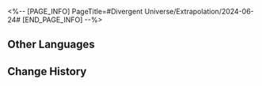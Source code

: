 <%-- [PAGE_INFO]
PageTitle=#Divergent Universe/Extrapolation/2024-06-24#
[END_PAGE_INFO] --%>
{{Event
|name              = Cyclical Extrapolation: Prayer for Downpour
|image             = Event Cyclical Extrapolation Prayer for Downpour.png
|type              = Cyclical Extrapolation
|time_start        = 2024-06-24 04:00:00
|time_end          = 2024-07-01 03:59:59
}}

{{Cyclical Extrapolation
|curios     = Cumulous Steak
|equations  = Molten Knight//The Hunt//Propagation//3;; Bounty Hunter//The Hunt//Elation//2;; Borderstar Gunslinger//The Hunt//Preservation//1
|rewards    = Relic Remains*30; Lost Crystal*3
|boss_1_1   = Automaton Grizzly; Abundance Sprite: Malefic Ape; Dreamjolt Troupe's Sweet Gorilla; "Tomorrow in Harmonious Chords"; "Present Inebriated in Revelry"
|boss_1_2   = Disciples of Sanctus Medicus: Shape Shifter (Bug); The Ascended (Bug); Abundance Sprite: Malefic Ape (Bug); Senior Staff: Team Leader (Bug); Aurumaton Spectral Envoy (Bug); Dreamjolt Troupe's Beyond Overcooked (Bug); Dreamjolt Troupe's Sweet Gorilla (Bug); "Past Confined and Caged" (Bug); "Tomorrow in Harmonious Chords" (Bug); "Present Inebriated in Revelry" (Bug)
|boss_2_1   = Automaton Grizzly (Bug); Abundance Sprite: Malefic Ape (Bug); Dreamjolt Troupe's Sweet Gorilla (Bug); "Tomorrow in Harmonious Chords" (Bug); "Present Inebriated in Revelry" (Bug)
|boss_2_2   = Svarog (Complete); Stellaron Hunter: Kafka (Complete); Abundant Ebon Deer (Complete); Cloud Knight Lieutenant: Yanqing (Complete); Memory Zone Meme "Something Unto Death" (Complete)
|boss_3     = Argenti (Complete)
}}

==Other Languages==
{{Other Languages
|en   = Cyclical Extrapolation: Prayer for Downpour
|zhs  = 周期演算：欣求雨露
|zht  = 週期演算：欣求雨露
|ja   = 周期演算：雨降の願い
|ko   = 주기 연산: 비를 청하는 기도
|es   = Cálculo periódico: Oración para que llueva
|fr   = Calcul cyclique&nbsp;: Quête de bienveillance
|ru   = Цикличное вычисление: Молитва дождю
|th   = การคำนวณแบบรอบ: ร้องขอฝนและน้ำค้าง
|vi   = Ngoại Suy Chu Kỳ: Cầu Mưa Ân Huệ
|de   = Zyklische Berechnung: Flehen um Regen
|id   = Kalkulasi Siklus: Memohon Hujan dan Embun
|pt   = Extrapolação Cíclica: Preces pelo Derramamento
}}

==Change History==
{{Change History|2.3}}